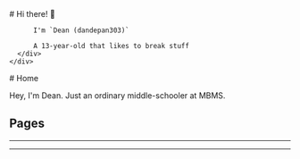 
<BaseLayout title="Home">
  <BaseCard title="Home">
    <div class="flex">
      <div class="p-6">
          # Hi there! 👋

          I'm `Dean (dandepan303)`

          A 13-year-old that likes to break stuff
      </div>
    </div>

  </BaseCard>

  <BaseCard title="Home" image="/index.webp">
# Home

Hey, I'm Dean. Just an ordinary middle-schooler at MBMS.

## Pages

<HomeCard
  title="Blog"
  desc="Cool Stuff I Do"
  url="/blog"
/>

---

<HomeCard
  title="My Projects"
  desc="Bigger Stuff I Do"
  url="/project"
/>

---

<HomeCard
  title="About Me"
  desc="Myself and Blog"
  url="/about"
/>

  </BaseCard>
</BaseLayout>

